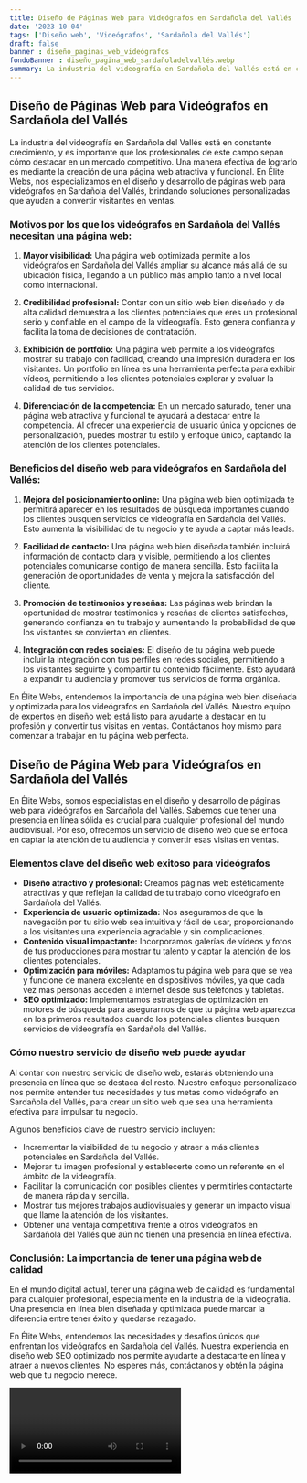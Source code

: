 ```yaml
---
title: Diseño de Páginas Web para Videógrafos en Sardañola del Vallés
date: '2023-10-04'
tags: ['Diseño web', 'Videógrafos', 'Sardañola del Vallés']
draft: false
banner : diseño_paginas_web_videógrafos
fondoBanner : diseño_pagina_web_sardañoladelvallés.webp
summary: La industria del videografía en Sardañola del Vallés está en constante crecimiento, y es importante que los profesionales de este campo sepan cómo destacar en un mercado competitivo. Una manera efectiva de lograrlo es mediante la creación de una página web atractiva y funcional. En Élite Webs, nos especializamos en el diseño y desarrollo de páginas web para videógrafos en Sardañola del Vallés, brindando soluciones personalizadas que ayudan a convertir visitantes en ventas.
---
```


## Diseño de Páginas Web para Videógrafos en Sardañola del Vallés

La industria del videografía en Sardañola del Vallés está en constante crecimiento, y es importante que los profesionales de este campo sepan cómo destacar en un mercado competitivo. Una manera efectiva de lograrlo es mediante la creación de una página web atractiva y funcional. En Élite Webs, nos especializamos en el diseño y desarrollo de páginas web para videógrafos en Sardañola del Vallés, brindando soluciones personalizadas que ayudan a convertir visitantes en ventas.

### Motivos por los que los videógrafos en Sardañola del Vallés necesitan una página web:

1. **Mayor visibilidad:** Una página web optimizada permite a los videógrafos en Sardañola del Vallés ampliar su alcance más allá de su ubicación física, llegando a un público más amplio tanto a nivel local como internacional.

2. **Credibilidad profesional:** Contar con un sitio web bien diseñado y de alta calidad demuestra a los clientes potenciales que eres un profesional serio y confiable en el campo de la videografía. Esto genera confianza y facilita la toma de decisiones de contratación.

3. **Exhibición de portfolio:** Una página web permite a los videógrafos mostrar su trabajo con facilidad, creando una impresión duradera en los visitantes. Un portfolio en línea es una herramienta perfecta para exhibir vídeos, permitiendo a los clientes potenciales explorar y evaluar la calidad de tus servicios.

4. **Diferenciación de la competencia:** En un mercado saturado, tener una página web atractiva y funcional te ayudará a destacar entre la competencia. Al ofrecer una experiencia de usuario única y opciones de personalización, puedes mostrar tu estilo y enfoque único, captando la atención de los clientes potenciales.

### Beneficios del diseño web para videógrafos en Sardañola del Vallés:

1. **Mejora del posicionamiento online:** Una página web bien optimizada te permitirá aparecer en los resultados de búsqueda importantes cuando los clientes busquen servicios de videografía en Sardañola del Vallés. Esto aumenta la visibilidad de tu negocio y te ayuda a captar más leads.

2. **Facilidad de contacto:** Una página web bien diseñada también incluirá información de contacto clara y visible, permitiendo a los clientes potenciales comunicarse contigo de manera sencilla. Esto facilita la generación de oportunidades de venta y mejora la satisfacción del cliente.

3. **Promoción de testimonios y reseñas:** Las páginas web brindan la oportunidad de mostrar testimonios y reseñas de clientes satisfechos, generando confianza en tu trabajo y aumentando la probabilidad de que los visitantes se conviertan en clientes.

4. **Integración con redes sociales:** El diseño de tu página web puede incluir la integración con tus perfiles en redes sociales, permitiendo a los visitantes seguirte y compartir tu contenido fácilmente. Esto ayudará a expandir tu audiencia y promover tus servicios de forma orgánica.

En Élite Webs, entendemos la importancia de una página web bien diseñada y optimizada para los videógrafos en Sardañola del Vallés. Nuestro equipo de expertos en diseño web está listo para ayudarte a destacar en tu profesión y convertir tus visitas en ventas. Contáctanos hoy mismo para comenzar a trabajar en tu página web perfecta.

<GifSeo />

<Cta />

## Diseño de Página Web para Videógrafos en Sardañola del Vallés

En Élite Webs, somos especialistas en el diseño y desarrollo de páginas web para videógrafos en Sardañola del Vallés. Sabemos que tener una presencia en línea sólida es crucial para cualquier profesional del mundo audiovisual. Por eso, ofrecemos un servicio de diseño web que se enfoca en captar la atención de tu audiencia y convertir esas visitas en ventas.

### Elementos clave del diseño web exitoso para videógrafos

- **Diseño atractivo y profesional:** Creamos páginas web estéticamente atractivas y que reflejan la calidad de tu trabajo como videógrafo en Sardañola del Vallés.
- **Experiencia de usuario optimizada:** Nos aseguramos de que la navegación por tu sitio web sea intuitiva y fácil de usar, proporcionando a los visitantes una experiencia agradable y sin complicaciones.
- **Contenido visual impactante:** Incorporamos galerías de vídeos y fotos de tus producciones para mostrar tu talento y captar la atención de los clientes potenciales.
- **Optimización para móviles:** Adaptamos tu página web para que se vea y funcione de manera excelente en dispositivos móviles, ya que cada vez más personas acceden a internet desde sus teléfonos y tabletas.
- **SEO optimizado:** Implementamos estrategias de optimización en motores de búsqueda para asegurarnos de que tu página web aparezca en los primeros resultados cuando los potenciales clientes busquen servicios de videografía en Sardañola del Vallés.

### Cómo nuestro servicio de diseño web puede ayudar

Al contar con nuestro servicio de diseño web, estarás obteniendo una presencia en línea que se destaca del resto. Nuestro enfoque personalizado nos permite entender tus necesidades y tus metas como videógrafo en Sardañola del Vallés, para crear un sitio web que sea una herramienta efectiva para impulsar tu negocio.

Algunos beneficios clave de nuestro servicio incluyen:

- Incrementar la visibilidad de tu negocio y atraer a más clientes potenciales en Sardañola del Vallés.
- Mejorar tu imagen profesional y establecerte como un referente en el ámbito de la videografía.
- Facilitar la comunicación con posibles clientes y permitirles contactarte de manera rápida y sencilla.
- Mostrar tus mejores trabajos audiovisuales y generar un impacto visual que llame la atención de los visitantes.
- Obtener una ventaja competitiva frente a otros videógrafos en Sardañola del Vallés que aún no tienen una presencia en línea efectiva.

### Conclusión: La importancia de tener una página web de calidad

En el mundo digital actual, tener una página web de calidad es fundamental para cualquier profesional, especialmente en la industria de la videografía. Una presencia en línea bien diseñada y optimizada puede marcar la diferencia entre tener éxito y quedarse rezagado.

En Élite Webs, entendemos las necesidades y desafíos únicos que enfrentan los videógrafos en Sardañola del Vallés. Nuestra experiencia en diseño web SEO optimizado nos permite ayudarte a destacarte en línea y atraer a nuevos clientes. No esperes más, contáctanos y obtén la página web que tu negocio merece.

<Video />

<CtaBot job='Videógrafos' city='Sardañola del Vallés'/>

<Gmaps query='Sardañola del Vallés+españa+maps' />